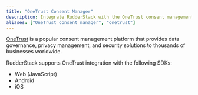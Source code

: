 ```yaml
---
title: "OneTrust Consent Manager"
description: Integrate RudderStack with the OneTrust consent management platform.
aliases: ["OneTrust consent manager", "onetrust"]
---
```


[OneTrust](https://www.onetrust.com/) is a popular consent management platform that provides data governance, privacy management, and security solutions to thousands of businesses worldwide.

RudderStack supports OneTrust integration with the following SDKs:

- <Link to="/sources/event-streams/sdks/consent-management/onetrust/web/">Web (JavaScript)</Link>
- <Link to="/sources/event-streams/sdks/consent-management/onetrust/android/">Android</Link>
- <Link to="/sources/event-streams/sdks/consent-management/onetrust/ios/">iOS</Link>